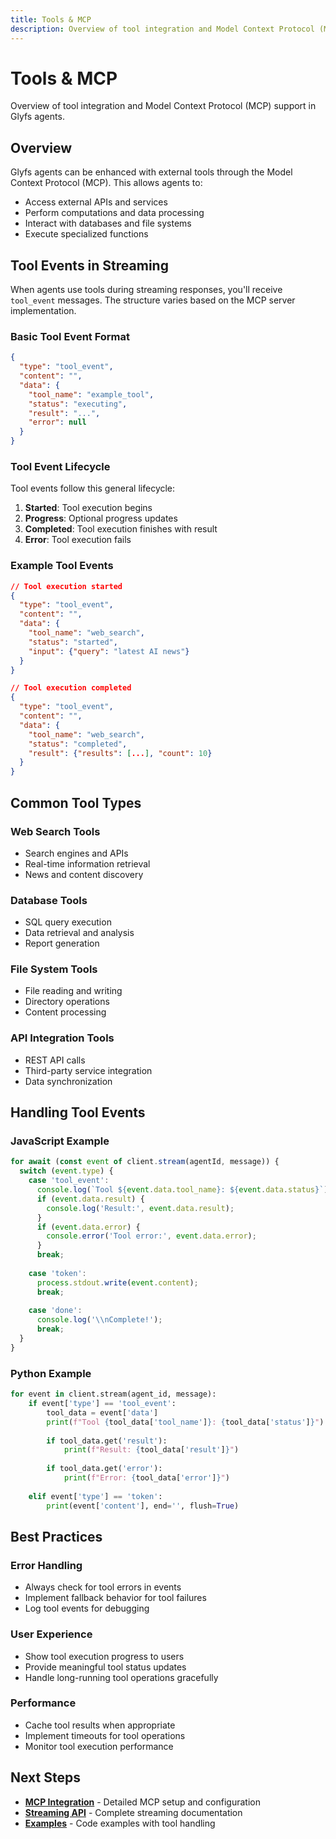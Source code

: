 ```yaml
---
title: Tools & MCP
description: Overview of tool integration and Model Context Protocol (MCP) support in Glyfs agents
---
```


# Tools & MCP

Overview of tool integration and Model Context Protocol (MCP) support in Glyfs agents.

## Overview

Glyfs agents can be enhanced with external tools through the Model Context Protocol (MCP). This allows agents to:

- Access external APIs and services
- Perform computations and data processing
- Interact with databases and file systems
- Execute specialized functions

## Tool Events in Streaming

When agents use tools during streaming responses, you'll receive `tool_event` messages. The structure varies based on the MCP server implementation.

### Basic Tool Event Format

```json
{
  "type": "tool_event",
  "content": "",
  "data": {
    "tool_name": "example_tool",
    "status": "executing",
    "result": "...",
    "error": null
  }
}
```

### Tool Event Lifecycle

Tool events follow this general lifecycle:

1. **Started**: Tool execution begins
2. **Progress**: Optional progress updates
3. **Completed**: Tool execution finishes with result
4. **Error**: Tool execution fails

### Example Tool Events

```json
// Tool execution started
{
  "type": "tool_event",
  "content": "",
  "data": {
    "tool_name": "web_search",
    "status": "started",
    "input": {"query": "latest AI news"}
  }
}

// Tool execution completed
{
  "type": "tool_event",
  "content": "",
  "data": {
    "tool_name": "web_search",
    "status": "completed",
    "result": {"results": [...], "count": 10}
  }
}
```

## Common Tool Types

### Web Search Tools
- Search engines and APIs
- Real-time information retrieval
- News and content discovery

### Database Tools
- SQL query execution
- Data retrieval and analysis
- Report generation

### File System Tools
- File reading and writing
- Directory operations
- Content processing

### API Integration Tools
- REST API calls
- Third-party service integration
- Data synchronization

## Handling Tool Events

### JavaScript Example

```javascript
for await (const event of client.stream(agentId, message)) {
  switch (event.type) {
    case 'tool_event':
      console.log(`Tool ${event.data.tool_name}: ${event.data.status}`);
      if (event.data.result) {
        console.log('Result:', event.data.result);
      }
      if (event.data.error) {
        console.error('Tool error:', event.data.error);
      }
      break;
    
    case 'token':
      process.stdout.write(event.content);
      break;
      
    case 'done':
      console.log('\\nComplete!');
      break;
  }
}
```

### Python Example

```python
for event in client.stream(agent_id, message):
    if event['type'] == 'tool_event':
        tool_data = event['data']
        print(f"Tool {tool_data['tool_name']}: {tool_data['status']}")
        
        if tool_data.get('result'):
            print(f"Result: {tool_data['result']}")
        
        if tool_data.get('error'):
            print(f"Error: {tool_data['error']}")
    
    elif event['type'] == 'token':
        print(event['content'], end='', flush=True)
```

## Best Practices

### Error Handling
- Always check for tool errors in events
- Implement fallback behavior for tool failures
- Log tool events for debugging

### User Experience
- Show tool execution progress to users
- Provide meaningful tool status updates
- Handle long-running tool operations gracefully

### Performance
- Cache tool results when appropriate
- Implement timeouts for tool operations
- Monitor tool execution performance

## Next Steps

- **[MCP Integration](/docs/tools/mcp)** - Detailed MCP setup and configuration
- **[Streaming API](/docs/api/streaming)** - Complete streaming documentation
- **[Examples](/docs/examples/)** - Code examples with tool handling